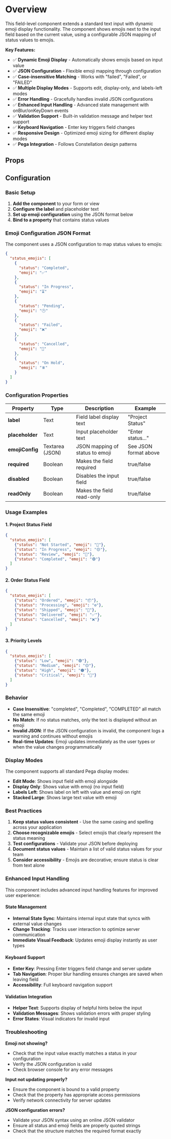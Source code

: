 
<Meta of={DemoStories} />

# Overview

This field-level component extends a standard text input with dynamic emoji display functionality. The component shows emojis next to the input field based on the current value, using a configurable JSON mapping of status values to emojis.

**Key Features:**
- ✅ **Dynamic Emoji Display** - Automatically shows emojis based on input value
- ✅ **JSON Configuration** - Flexible emoji mapping through configuration
- ✅ **Case-insensitive Matching** - Works with "failed", "Failed", or "FAILED"
- ✅ **Multiple Display Modes** - Supports edit, display-only, and labels-left modes
- ✅ **Error Handling** - Gracefully handles invalid JSON configurations
- ✅ **Enhanced Input Handling** - Advanced state management with onBlur/onKeyDown events
- ✅ **Validation Support** - Built-in validation message and helper text support
- ✅ **Keyboard Navigation** - Enter key triggers field changes
- ✅ **Responsive Design** - Optimized emoji sizing for different display modes
- ✅ **Pega Integration** - Follows Constellation design patterns

<Primary />

## Props

<Controls />

## Configuration

### Basic Setup

1. **Add the component** to your form or view
2. **Configure the label** and placeholder text
3. **Set up emoji configuration** using the JSON format below
4. **Bind to a property** that contains status values

### Emoji Configuration JSON Format

The component uses a JSON configuration to map status values to emojis:

```json
{
  "status_emojis": [
    {
      "status": "Completed",
      "emoji": "✅"
    },
    {
      "status": "In Progress", 
      "emoji": "⏳"
    },
    {
      "status": "Pending",
      "emoji": "🕒"
    },
    {
      "status": "Failed",
      "emoji": "❌"
    },
    {
      "status": "Cancelled",
      "emoji": "🚫"
    },
    {
      "status": "On Hold",
      "emoji": "⏸️"
    }
  ]
}
```

### Configuration Properties

| Property | Type | Description | Example |
|----------|------|-------------|---------|
| **label** | Text | Field label display text | "Project Status" |
| **placeholder** | Text | Input placeholder text | "Enter status..." |
| **emojiConfig** | Textarea (JSON) | JSON mapping of status to emoji | See JSON format above |
| **required** | Boolean | Makes the field required | true/false |
| **disabled** | Boolean | Disables the input field | true/false |
| **readOnly** | Boolean | Makes the field read-only | true/false |

### Usage Examples

#### 1. Project Status Field
```json
{
  "status_emojis": [
    {"status": "Not Started", "emoji": "🔴"},
    {"status": "In Progress", "emoji": "🟡"},
    {"status": "Review", "emoji": "🔵"}, 
    {"status": "Completed", "emoji": "🟢"}
  ]
}
```

#### 2. Order Status Field
```json
{
  "status_emojis": [
    {"status": "Ordered", "emoji": "📦"},
    {"status": "Processing", "emoji": "⚙️"},
    {"status": "Shipped", "emoji": "🚚"},
    {"status": "Delivered", "emoji": "✅"},
    {"status": "Cancelled", "emoji": "❌"}
  ]
}
```

#### 3. Priority Levels
```json
{
  "status_emojis": [
    {"status": "Low", "emoji": "🟢"},
    {"status": "Medium", "emoji": "🟡"},
    {"status": "High", "emoji": "🟠"},
    {"status": "Critical", "emoji": "🔴"}
  ]
}
```

### Behavior

- **Case Insensitive**: "completed", "Completed", "COMPLETED" all match the same emoji
- **No Match**: If no status matches, only the text is displayed without an emoji
- **Invalid JSON**: If the JSON configuration is invalid, the component logs a warning and continues without emojis
- **Real-time Updates**: Emoji updates immediately as the user types or when the value changes programmatically

### Display Modes

The component supports all standard Pega display modes:

- **Edit Mode**: Shows input field with emoji alongside
- **Display Only**: Shows value with emoji (no input field)
- **Labels Left**: Shows label on left with value and emoji on right
- **Stacked Large**: Shows large text value with emoji

### Best Practices

1. **Keep status values consistent** - Use the same casing and spelling across your application
2. **Choose recognizable emojis** - Select emojis that clearly represent the status meaning
3. **Test configurations** - Validate your JSON before deploying
4. **Document status values** - Maintain a list of valid status values for your team
5. **Consider accessibility** - Emojis are decorative; ensure status is clear from text alone

### Enhanced Input Handling

This component includes advanced input handling features for improved user experience:

#### State Management
- **Internal State Sync**: Maintains internal input state that syncs with external value changes
- **Change Tracking**: Tracks user interaction to optimize server communication
- **Immediate Visual Feedback**: Updates emoji display instantly as user types

#### Keyboard Support
- **Enter Key**: Pressing Enter triggers field change and server update
- **Tab Navigation**: Proper blur handling ensures changes are saved when leaving field
- **Accessibility**: Full keyboard navigation support

#### Validation Integration
- **Helper Text**: Supports display of helpful hints below the input
- **Validation Messages**: Shows validation errors with proper styling
- **Error States**: Visual indicators for invalid input

### Troubleshooting

**Emoji not showing?**
- Check that the input value exactly matches a status in your configuration
- Verify the JSON configuration is valid
- Check browser console for any error messages

**Input not updating properly?**
- Ensure the component is bound to a valid property
- Check that the property has appropriate access permissions
- Verify network connectivity for server updates

**JSON configuration errors?**
- Validate your JSON syntax using an online JSON validator
- Ensure all status and emoji fields are properly quoted strings
- Check that the structure matches the required format exactly
